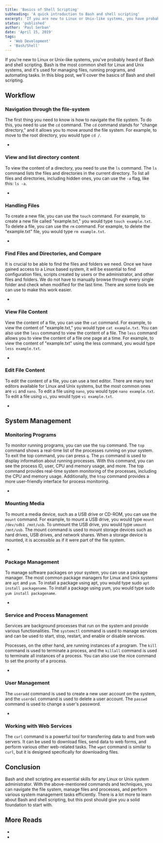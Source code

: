 ```yaml
---
title: 'Basics of Shell Scripting'
subheading: 'A quick introduction to Bash and shell scripting'
excerpt: 'If you are new to Linux or Unix-like systems, you have probably heard of Bash and shell scripting. Bash is the most common shell for Linux and Unix systems, and it is used for managing files, running programs, and automating tasks. In this blog post, we will cover the basics of Bash and shell scripting.'
status: 'published'
author: 'Paul Serban'
date: 'April 15, 2019'
tags:
  - 'Web Development'
  - 'Bash/Shell'
---
```


If you're new to Linux or Unix-like systems, you've probably heard of Bash and shell scripting. Bash is the most common shell for Linux and Unix systems, and it's used for managing files, running programs, and automating tasks. In this blog post, we'll cover the basics of Bash and shell scripting.

## Workflow

### Navigation through the file-system

The first thing you need to know is how to navigate the file system. To do this, you need to use the `cd` command. The `cd` command stands for "change directory," and it allows you to move around the file system. For example, to move to the root directory, you would type `cd /`.

- <Link href="/blog/snippets/basic-cli-navigating-the-file-system" label="Read more" isInternal={true}/>

### View and list directory content

To view the content of a directory, you need to use the `ls` command. The `ls` command lists the files and directories in the current directory. To list all files and directories, including hidden ones, you can use the `-a` flag, like this: `ls -a`.

- <Link href="/blog/snippets/basic-cli-view-and-list-directory-content" label="Read more here" isInternal={true}/>

### Handling Files

To create a new file, you can use the `touch` command. For example, to create a new file called "example.txt," you would type `touch example.txt`. To delete a file, you can use the `rm` command. For example, to delete the "example.txt" file, you would type `rm example.txt`.

- <Link href="/blog/snippets/basic-cli-handling-files" label="Read more here" isInternal={true}/>


### Find Files and Directories, and Compare

It is crucial to be able to find the files and folders we need. Once we have gained access to a Linux based system, it will be essential to find configuration files, scripts created by users or the administrator, and other files and folders. We do not have to manually browse through every single folder and check when modified for the last time. There are some tools we can use to make this work easier.

- <Link href="/blog/snippets/basic-cli-find-files-and-directories-and-compare" label="Read more here" isInternal={true}/>


### View File Content

View the content of a file, you can use the `cat` command. For example, to view the content of "example.txt," you would type `cat example.txt`. You can also use the `less` command to view the content of a file. The `less` command allows you to view the content of a file one page at a time. For example, to view the content of "example.txt" using the less command, you would type `less example.txt`.

- <Link href="/blog/snippets/basic-cli-view-file-content" label="Read more here" isInternal={true}/>

### Edit File Content

To edit the content of a file, you can use a text editor. There are many text editors available for Linux and Unix systems, but the most common ones are `vi` and `nano`. To edit a file using `nano`, you would type `nano example.txt`. To edit a file using `vi`, you would type `vi example.txt`.

- <Link href="/blog/snippets/basic-cli-view-file-content" label="Read more here" isInternal={true}/>

## System Management

### Monitoring Programs

To monitor running programs, you can use the `top` command. The `top` command shows a real-time list of the processes running on your system. To exit the top command, you can press `q`.
The `ps` command is used to display information about running processes. With this command, you can see the process ID, user, CPU and memory usage, and more. The top command provides real-time system monitoring of the processes, including the CPU and memory usage. Additionally, the `htop` command provides a more user-friendly interface for process monitoring.

- <Link href="/blog/snippets/basic-cli-monitoring-programs" label="Read more here" isInternal={true}/>

### Mounting Media

To mount a media device, such as a USB drive or CD-ROM, you can use the `mount` command. For example, to mount a USB drive, you would type `mount /dev/sdb1 /mnt/usb`. To unmount the USB drive, you would type `umount /mnt/usb`.
The mount command is used to mount storage devices such as hard drives, USB drives, and network shares. When a storage device is mounted, it is accessible as if it were part of the file system.

- <Link href="/blog/snippets/basic-cli-mounting-media" label="Read more here" isInternal={true}/>

### Package Management

To manage software packages on your system, you can use a package manager. The most common package managers for Linux and Unix systems are `apt` and `yum`. To install a package using apt, you would type sudo `apt install packagename`. To install a package using yum, you would type sudo `yum install packagename`.

- <Link href="/blog/snippets/basic-cli-package-management" label="Read more here" isInternal={true}/>

### Service and Process Management

Services are background processes that run on the system and provide various functionalities. The `systemctl` command is used to manage services and can be used to start, stop, restart, and enable or disable services.

Processes, on the other hand, are running instances of a program. The `kill` command is used to terminate a process, and the `killall` command is used to terminate all instances of a process. You can also use the nice command to set the priority of a process.

- <Link href="/blog/snippets/basic-cli-service-andprocess-management" label="Read more here" isInternal={true}/>

### User Management

The `useradd` command is used to create a new user account on the system, and the `userdel` command is used to delete a user account. The `passwd` command is used to change a user's password.

- <Link href="/blog/snippets/basic-cli-user-management" label="Read more here" isInternal={true}/>

### Working with Web Services

The `curl` command is a powerful tool for transferring data to and from web servers. It can be used to download files, send data to web forms, and perform various other web-related tasks. The `wget` command is similar to` curl`, but it is designed specifically for downloading files.

## Conclusion

Bash and shell scripting are essential skills for any Linux or Unix system administrator. With the above-mentioned commands and techniques, you can navigate the file system, manage files and processes, and perform various system management tasks efficiently. There is a lot more to learn about Bash and shell scripting, but this post should give you a solid foundation to start with.

## More Reads
- <Link href="/blog/posts/bash-scripting-intro" label="Bash Scripting: Introduction - Automate tasks, manipulate files and directories, and run complex operations on the command line" isInternal={true}/>
- <Link href="/blog/snippets/terminal-keyboard-shortcuts" label="Command-line and Terminal Keyboard Shortcuts - Increase Your Productivity with These Essential Shortcuts" isInternal={true}/>
